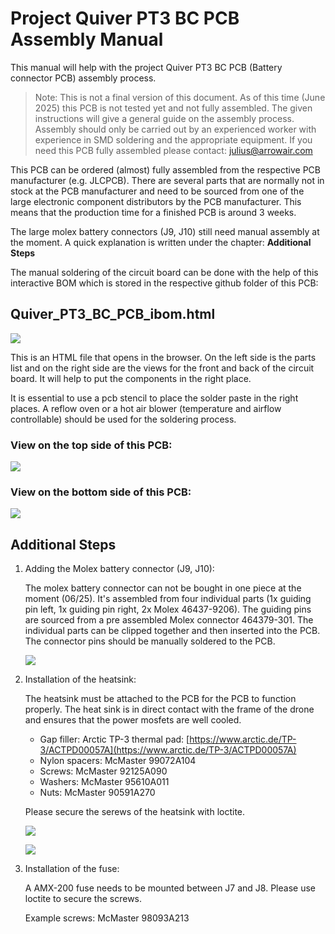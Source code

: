 # Project Quiver PT3 BC PCB Assembly Manual

This manual will help with the project Quiver PT3 BC PCB (Battery connector PCB) assembly process.

> Note: This is not a final version of this document. As of this time (June 2025) this PCB is not tested yet and not fully assembled. The given instructions will give a general guide on the assembly process. Assembly should only be carried out by an experienced worker with experience in SMD soldering and the appropriate equipment. If you need this PCB fully assembled please contact: julius@arrowair.com

This PCB can be ordered (almost) fully assembled from the respective PCB manufacturer (e.g. JLCPCB). There are several parts that are normally not in stock at the PCB manufacturer and need to be sourced from one of the large electronic component distributors by the PCB manufacturer. This means that the production time for a finished PCB is around 3 weeks.

The large molex battery connectors (J9, J10) still need manual assembly at the moment. A quick explanation is written under the chapter: **Additional Steps**

The manual soldering of the circuit board can be done with the help of this interactive BOM which is stored in the respective github folder of this PCB:

## Quiver_PT3_BC_PCB_ibom.html

![](https://holocron.so/uploads/c8d63ef8-image.png)

This is an HTML file that opens in the browser. On the left side is the parts list and on the right side are the views for the front and back of the circuit board. It will help to put the components in the right place.

It is essential to use a pcb stencil to place the solder paste in the right places. A reflow oven or a hot air blower (temperature and airflow controllable) should be used for the soldering process.

### View on the top side of this PCB:

![](https://holocron.so/uploads/d6ef6395-quiver-pt3-bc-pcb-1.png)

### View on the bottom side of this PCB:

![](https://holocron.so/uploads/cded9627-quiver-pt3-bc-pcb-2.png)

## Additional Steps

1. Adding the Molex battery connector (J9, J10):

   The molex battery connector can not be bought in one piece at the moment (06/25). It's assembled from four individual parts (1x guiding pin left, 1x guiding pin right, 2x Molex 46437-9206). The guiding pins are sourced from a pre assembled Molex connector 464379-301. The individual parts can be clipped together and then inserted into the PCB. The connector pins should be manually soldered to the PCB.

   ![](https://holocron.so/uploads/83d54751-image.png)


2. Installation of the heatsink:

   The heatsink must be attached to the PCB for the PCB to function properly. The heat sink is in direct contact with the frame of the drone and ensures that the power mosfets are well cooled.

   - Gap filler: Arctic TP-3 thermal pad: [https://www.arctic.de/TP-3/ACTPD00057A](https://www.arctic.de/TP-3/ACTPD00057A)
   - Nylon spacers: McMaster 99072A104
   - Screws: McMaster 92125A090
   - Washers: McMaster 95610A011
   - Nuts: McMaster 90591A270

   Please secure the serews of the heatsink with loctite.

   ![](https://holocron.so/uploads/4455d95f-image.png)

   ![](https://holocron.so/uploads/e7d71f54-image.png)


3. Installation of the fuse:

   A AMX-200 fuse needs to be mounted between J7 and J8. Please use loctite to secure the screws.

   Example screws: McMaster 98093A213
